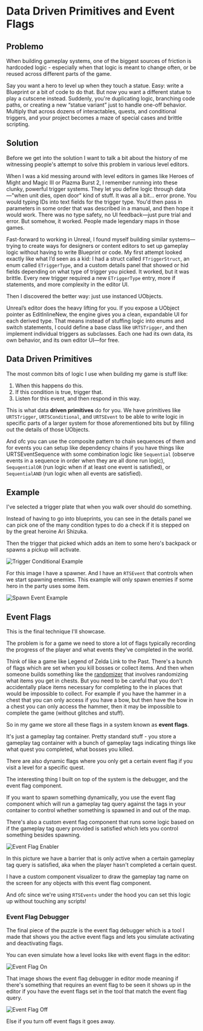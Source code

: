 <main>
<div class="m-2 mdx-content">

# Data Driven Primitives and Event Flags

## Problemo

When building gameplay systems, one of the biggest sources of friction is hardcoded logic - especially when that logic is meant to change often, or be reused across different parts of the game.

Say you want a hero to level up when they touch a statue. Easy: write a Blueprint or a bit of code to do that. But now you want a different statue to play a cutscene instead. Suddenly, you're duplicating logic, branching code paths, or creating a new “statue variant” just to handle one-off behavior. Multiply that across dozens of interactables, quests, and conditional triggers, and your project becomes a maze of special cases and brittle scripting.

## Solution

Before we get into the solution I want to talk a bit about the history of me witnessing people's attempt to solve this problem in various level editors.

When I was a kid messing around with level editors in games like Heroes of Might and Magic III or Plazma Burst 2, I remember running into these clunky, powerful trigger systems. They let you define logic through data—"when unit dies, open door" kind of stuff. It was all a bit... error prone. You would typing IDs into text fields for the trigger type. You'd then pass in parameters in some order that was described in a manual, and then hope it would work. There was no type safety, no UI feedback—just pure trial and error. But somehow, it worked. People made legendary maps in those games.

Fast-forward to working in Unreal, I found myself building similar systems—trying to create ways for designers or content editors to set up gameplay logic without having to write Blueprint or code. My first attempt looked exactly like what I’d seen as a kid: I had a struct called `FTriggerStruct`, an enum called `ETriggerType`, and a custom details panel that showed or hid fields depending on what type of trigger you picked. It worked, but it was brittle. Every new trigger required a new `ETriggerType` entry, more if statements, and more complexity in the editor UI.

Then I discovered the better way: just use instanced UObjects.

Unreal’s editor does the heavy lifting for you. If you expose a UObject pointer as EditInlineNew, the engine gives you a clean, expandable UI for each derived type. That means instead of stuffing logic into enums and switch statements, I could define a base class like `URTSTrigger`, and then implement individual triggers as subclasses. Each one had its own data, its own behavior, and its own editor UI—for free.

## Data Driven Primitives

The most common bits of logic I use when building my game is stuff like:

1. When this happens do this.
2. If this condition is true, trigger that.
3. Listen for this event, and then respond in this way.

This is what data **driven primitives** do for you. We have primitives like `URTSTrigger`, `URTSConditional`, and `URTSEvent` to be able to write logic in specific parts of a larger system for those aforementioned bits but by filling out the details of those UObjects.

And ofc you can use the composite pattern to chain sequences of them and for events you can setup like dependency chains if you have things like URTSEventSequence with some combination logic like `Sequential` (observe events in a sequence in order when they are all done run logic), `SequqentialOR` (run logic when if at least one event is satisfied), or `SequentialAND` (run logic when all events are satisfied).

## Example

I've selected a trigger plate that when you walk over should do something.

Instead of having to go into blueprints, you can see in the details panel we can pick one of the many condition types to do a check if it is stepped on by the great heroine Ari Shizuka.

Then the trigger that picked which adds an item to some hero's backpack or spawns a pickup will activate.

<img src="../images/GameImagesInline/TriggerConditionalExample.png" alt="Trigger Conditional Example"/>

For this image I have a spawner. And I have an `RTSEvent` that controls when we start spawning enemies. This example will only spawn enemies if some hero in the party uses some item.

<img src="../images/GameImagesInline/SpawnerEvent.png" alt="Spawn Event Example"/>

## Event Flags

This is the final technique I'll showcase.

The problem is for a game we need to store a lot of flags typically recording the progress of the player and what events they've completed in the world.

Think of like a game like Legend of Zelda Link to the Past. There's a bunch of flags which are set when you kill bosses or collect items. And then when someone builds something like the [randomizer](https://alttpr.com/en) that involves randomizing what items you get in chests. But you need to be careful that you don't accidentally place items necessary for completing to the in places that would be impossible to collect. For example if you have the hammer in a chest that you can only access if you have a bow, but then have the bow in a chest you can only access the hammer, then it may be impossible to complete the game (without glitches and stuff).

So in my game we store all these flags in a system known as **event flags**.

It's just a gameplay tag container. Pretty standard stuff - you store a gameplay tag container with a bunch of gameplay tags indicating things like what quest you completed, what bosses you killed.

There are also dynamic flags where you only get a certain event flag if you visit a level for a specific quest.

The interesting thing I built on top of the system is the debugger, and the event flag component.

If you want to spawn something dynamically, you use the event flag component which will run a gameplay tag query against the tags in your container to control whether something is spawned in and out of the map. 

There's also a custom event flag component that runs some logic based on if the gameplay tag query provided is satisfied which lets you control something besides spawning.

<img src="../images/GameImagesInline/EventFlagEnabler.png" alt="Event Flag Enabler"/>

In this picture we have a barrier that is only active when a certain gameplay tag query is satisfied, aka when the player hasn't completed a certain quest.

I have a custom component visualizer to draw the gameplay tag name on the screen for any objects with this event flag component.

And ofc since we're using `RTSEvents` under the hood you can set this logic up without touching any scripts!

### Event Flag Debugger

The final piece of the puzzle is the event flag debugger which is a tool I made that shows you the active event flags and lets you simulate activating and deactivating flags.

You can even simulate how a level looks like with event flags in the editor:

<img src="../images/GameImagesInline/EventFlagOn.png" alt="Event Flag On"/>

That image shows the event flag debugger in editor mode meaning if there's something that requires an event flag to be seen it shows up in the editor if you have the event flags set in the tool that match the event flag query.

<img src="../images/GameImagesInline/EventFlagOff.png" alt="Event Flag Off"/>

Else if you turn off event flags it goes away.

</div>


</main>